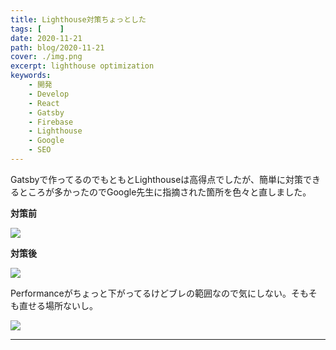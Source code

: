```yaml
---
title: Lighthouse対策ちょっとした
tags: [    ]
date: 2020-11-21
path: blog/2020-11-21
cover: ./img.png
excerpt: lighthouse optimization
keywords:
    - 開発
    - Develop
    - React
    - Gatsby
    - Firebase
    - Lighthouse
    - Google
    - SEO
---
```


Gatsbyで作ってるのでもともとLighthouseは高得点でしたが、簡単に対策できるところが多かったのでGoogle先生に指摘された箇所を色々と直しました。

**対策前**

![](./img1.png)

**対策後**

![](./img2.png)

Performanceがちょっと下がってるけどブレの範囲なので気にしない。そもそも直せる場所ないし。

![](./img3.png)



---